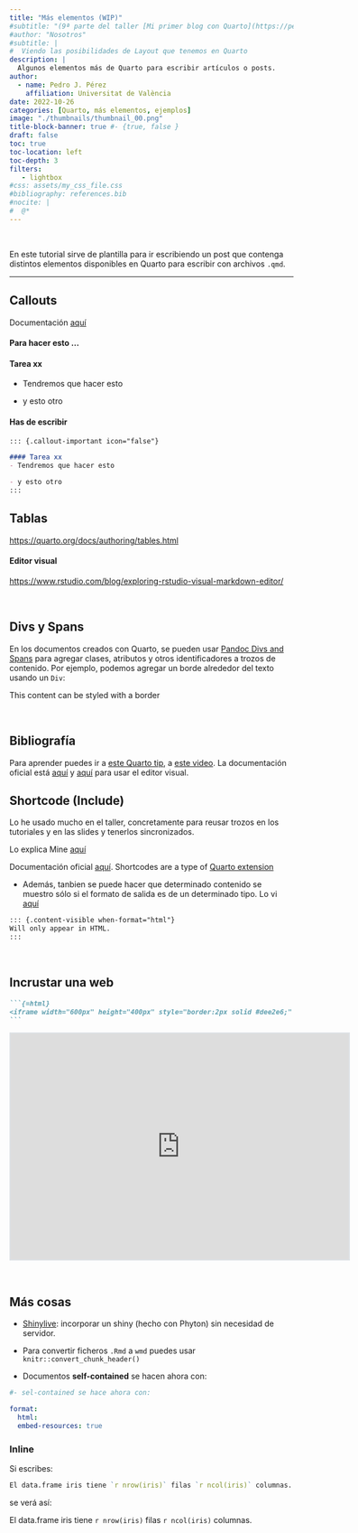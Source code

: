```yaml
---
title: "Más elementos (WIP)"
#subtitle: "(9ª parte del taller [Mi primer blog con Quarto](https://perezp44.github.io/taller.primer.blog/))"
#author: "Nosotros"
#subtitle: | 
#  Viendo las posibilidades de Layout que tenemos en Quarto
description: |
  Algunos elementos más de Quarto para escribir artículos o posts.
author:
  - name: Pedro J. Pérez
    affiliation: Universitat de València
date: 2022-10-26
categories: [Quarto, más elementos, ejemplos]
image: "./thumbnails/thumbnail_00.png"
title-block-banner: true #- {true, false }
draft: false
toc: true
toc-location: left
toc-depth: 3
filters:
   - lightbox
#css: assets/my_css_file.css
#bibliography: references.bib
#nocite: |
#  @*
---
```


<!--This is a comment. Comments are not displayed in the browser-->

<br>

En este tutorial sirve de plantilla para ir escribiendo un post que contenga distintos elementos disponibles en Quarto para escribir con archivos `.qmd`.

--------------------------------------------------------------------------------



## Callouts

Documentación [aquí](https://quarto.org/docs/authoring/callouts.html)


:::: panel-tabset
#### Para hacer esto ...

::: {.callout-important icon="false"}
#### Tarea xx
- Tendremos que hacer esto 

- y esto otro
:::

#### Has de escribir

``` markdown
::: {.callout-important icon="false"}

#### Tarea xx
- Tendremos que hacer esto 

- y esto otro
:::
```

::::





## Tablas

<https://quarto.org/docs/authoring/tables.html>

#### Editor visual

<https://www.rstudio.com/blog/exploring-rstudio-visual-markdown-editor/>

<br>

## Divs y Spans

En los documentos creados con Quarto, se pueden usar [Pandoc Divs and Spans](https://quarto.org/docs/authoring/markdown-basics.html#divs-and-spans) para agregar clases, atributos y otros identificadores a trozos de contenido. Por ejemplo, podemos agregar un borde alrededor del texto usando un `Div`:


::: {.border}
This content can be styled with a border
:::



<br>

## Bibliografía

Para aprender puedes ir a [este Quarto tip](https://mine-cetinkaya-rundel.github.io/quarto-tip-a-day/posts/24-citations/), a  [este video](https://youtu.be/d8jSN998Mtw?t=3757). La documentación oficial está [aquí](https://quarto.org/docs/authoring/footnotes-and-citations.html) y [aquí](https://quarto.org/docs/visual-editor/technical.html#citations) para usar el editor visual.


## Shortcode (Include)

Lo he usado mucho en el taller, concretamente para reusar trozos en los tutoriales y en las slides y tenerlos sincronizados.

Lo explica Mine [aquí](https://mine-cetinkaya-rundel.github.io/quarto-tip-a-day/posts/04-include/)

Documentación oficial [aquí](https://quarto.org/docs/extensions/shortcodes.html). Shortcodes are a type of [Quarto extension](https://quarto.org/docs/extensions/)

- Además, tanbien se puede hacer que determinado contenido se muestro sólo si el formato de salida es de un determinado tipo. Lo vi [aquí]()

```md
::: {.content-visible when-format="html"}
Will only appear in HTML.
:::
```

<br>

## Incrustar una web


````md
```{=html}
<iframe width="600px" height="400px" style="border:2px solid #dee2e6;" src="https://quarto.org/docs/guide/"></iframe>
```
````

```{=html}
<iframe width="600px" height="400px" style="border:2px solid #dee2e6;" src="https://quarto.org/docs/guide/"></iframe>
```

<br>


## Más cosas

- [Shinylive](https://quarto.org/docs/blog/posts/2022-10-25-shinylive-extension/): incorporar un shiny (hecho con Phyton) sin necesidad de servidor.

- Para convertir ficheros `.Rmd` a `wmd` puedes usar `knitr::convert_chunk_header()`


- Documentos **self-contained** se hacen ahora con:


```yaml
#- sel-contained se hace ahora con:

format:
  html:
  embed-resources: true
```
### Inline

Si escribes:

```r
El data.frame iris tiene `r nrow(iris)` filas `r ncol(iris)` columnas.
```
se verá así:

El data.frame iris tiene `r nrow(iris)` filas `r ncol(iris)` columnas.
